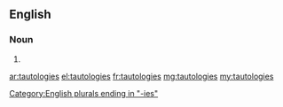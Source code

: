 ==English==

===Noun===
{{head|en|plural}}

# {{plural of|tautology|lang=en|nocat=1}}

[[Category:English plurals ending in "-ies"]]

[[ar:tautologies]]
[[el:tautologies]]
[[fr:tautologies]]
[[mg:tautologies]]
[[my:tautologies]]